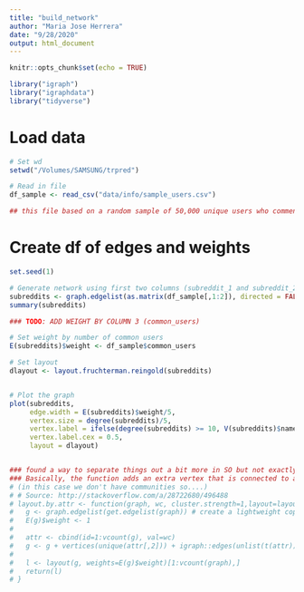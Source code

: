 ```yaml
---
title: "build_network"
author: "Maria Jose Herrera"
date: "9/28/2020"
output: html_document
---
```


```r
knitr::opts_chunk$set(echo = TRUE)
```

```r
library("igraph")
library("igraphdata")
library("tidyverse")
```


# Load data
```r
# Set wd
setwd("/Volumes/SAMSUNG/trpred")

# Read in file
df_sample <- read_csv("data/info/sample_users.csv")

## this file based on a random sample of 50,000 unique users who commented across all the subreddits

```


# Create df of edges and weights

```r
set.seed(1)

# Generate network using first two columns (subreddit_1 and subreddit_2)
subreddits <- graph.edgelist(as.matrix(df_sample[,1:2]), directed = FALSE) # Note that while above I created a new object that was the matrix and then created the graph, that's not necessary; you can have that step simply as a nested operation within the parentheses
summary(subreddits)

### TODO: ADD WEIGHT BY COLUMN 3 (common_users)

# Set weight by number of common users
E(subreddits)$weight <- df_sample$common_users

# Set layout
dlayout <- layout.fruchterman.reingold(subreddits)


# Plot the graph
plot(subreddits, 
     edge.width = E(subreddits)$weight/5, 
     vertex.size = degree(subreddits)/5, 
     vertex.label = ifelse(degree(subreddits) >= 10, V(subreddits)$name, NA),
     vertex.label.cex = 0.5,
     layout = dlayout)


### found a way to separate things out a bit more in SO but not exactly sure how it does so....leaving it here for now
### Basically, the function adds an extra vertex that is connected to all vertices belonging to the same community. The layout is calculated based on the new graph. Since each community is now connected by a common vertex, they tend to cluster together.
# (in this case we don't have communities so....)
# # Source: http://stackoverflow.com/a/28722680/496488
# layout.by.attr <- function(graph, wc, cluster.strength=1,layout=layout.auto) {  
#   g <- graph.edgelist(get.edgelist(graph)) # create a lightweight copy of graph w/o the attributes.
#   E(g)$weight <- 1
# 
#   attr <- cbind(id=1:vcount(g), val=wc)
#   g <- g + vertices(unique(attr[,2])) + igraph::edges(unlist(t(attr)), weight=cluster.strength)
# 
#   l <- layout(g, weights=E(g)$weight)[1:vcount(graph),]
#   return(l)
# }

```








